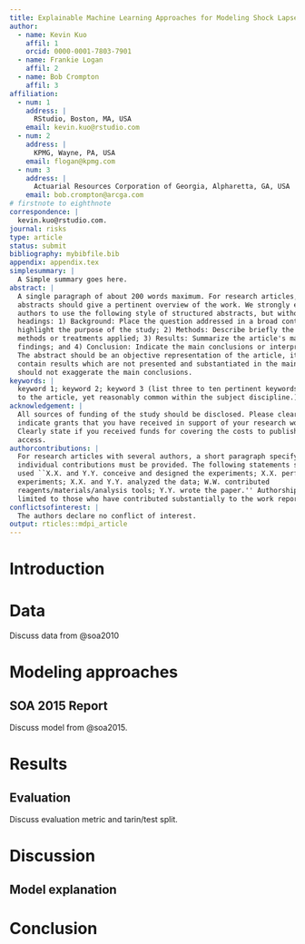 ```yaml
---
title: Explainable Machine Learning Approaches for Modeling Shock Lapse in Term Life Contracts
author:
  - name: Kevin Kuo
    affil: 1
    orcid: 0000-0001-7803-7901
  - name: Frankie Logan
    affil: 2
  - name: Bob Crompton
    affil: 3
affiliation:
  - num: 1
    address: |
      RStudio, Boston, MA, USA
    email: kevin.kuo@rstudio.com
  - num: 2
    address: |
      KPMG, Wayne, PA, USA
    email: flogan@kpmg.com
  - num: 3
    address: |
      Actuarial Resources Corporation of Georgia, Alpharetta, GA, USA
    email: bob.crompton@arcga.com
# firstnote to eighthnote
correspondence: |
  kevin.kuo@rstudio.com.
journal: risks
type: article
status: submit
bibliography: mybibfile.bib
appendix: appendix.tex
simplesummary: |
  A Simple summary goes here.
abstract: |
  A single paragraph of about 200 words maximum. For research articles, 
  abstracts should give a pertinent overview of the work. We strongly encourage
  authors to use the following style of structured abstracts, but without 
  headings: 1) Background: Place the question addressed in a broad context and
  highlight the purpose of the study; 2) Methods: Describe briefly the main
  methods or treatments applied; 3) Results: Summarize the article's main 
  findings; and 4) Conclusion: Indicate the main conclusions or interpretations. 
  The abstract should be an objective representation of the article, it must not 
  contain results which are not presented and substantiated in the main text and 
  should not exaggerate the main conclusions.
keywords: |
  keyword 1; keyword 2; keyword 3 (list three to ten pertinent keywords specific 
  to the article, yet reasonably common within the subject discipline.).
acknowledgement: |
  All sources of funding of the study should be disclosed. Please clearly 
  indicate grants that you have received in support of your research work. 
  Clearly state if you received funds for covering the costs to publish in open 
  access.
authorcontributions: |
  For research articles with several authors, a short paragraph specifying their 
  individual contributions must be provided. The following statements should be 
  used ``X.X. and Y.Y. conceive and designed the experiments; X.X. performed the 
  experiments; X.X. and Y.Y. analyzed the data; W.W. contributed 
  reagents/materials/analysis tools; Y.Y. wrote the paper.'' Authorship must be
  limited to those who have contributed substantially to the work reported.
conflictsofinterest: |
  The authors declare no conflict of interest.
output: rticles::mdpi_article
---
```


# Introduction

# Data

Discuss data from @soa2010

# Modeling approaches

## SOA 2015 Report

Discuss model from @soa2015.

# Results

## Evaluation

Discuss evaluation metric and tarin/test split.

# Discussion

## Model explanation

# Conclusion


